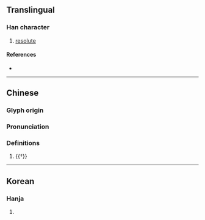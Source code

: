 {{character info/new}}
==Translingual==

===Han character===
{{Han char|rn=94|rad=犬|as=03|sn=6|four=48217|canj=KHON|ids=⿰犭乞}}

# [[resolute]]

====References====
* {{Han ref|kx=0706.170|dkj=20251|dj=1119.090|hdz=21333.030|uh=72B5|ud=29365|bh=CA44|bd=51780}}

----
==Chinese==
{{zh-forms}}

===Glyph origin===
{{Han etym}}
{{Han compound|犬|t1=dog|乞|c1=s|c2=p|ls=psc}}

===Pronunciation===
{{zh-pron
|m=jié,qì,hé,gē
|c=hat1
|mc=y
|oc=y
|cat=a,n
}}

===Definitions===
{{zh-hanzi}}

# {{†}} {{zh-used|犵狫}}

----

==Korean==

===Hanja===
{{ko-hanja|hangeul=힐|eumhun=|rv=hil|mr=hil|y=hil}}

# {{defn|lang=ko|sort=犬03}}